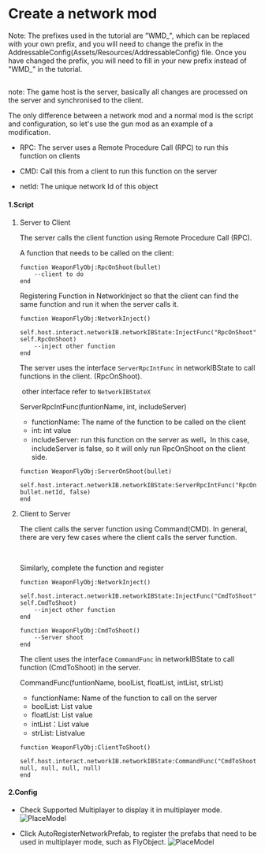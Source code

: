 # Create a network mod

Note: The prefixes used in the tutorial are "WMD\_", which can be replaced with your own prefix, and you will need to change the prefix in the AddressableConfig(Assets/Resources/AddressableConfig) file. Once you have changed the prefix, you will need to fill in your new prefix instead of "WMD\_" in the tutorial.

## 

note: The game host is the server, basically all changes are processed on the server and synchronised to the client.

The only difference between a network mod and a normal mod is the script and configuration, so let's use the gun mod as an example of a modification.



- RPC: The server uses a Remote Procedure Call (RPC) to run this function on clients

- CMD: Call this from a client to run this function on the server

- netId: The unique network Id of this object

  

#### 1.Script

1. Server to Client

   The server calls the client function using Remote Procedure Call (RPC).

   A function that needs to be called on the client:

   ```
   function WeaponFlyObj:RpcOnShoot(bullet)
       --client to do
   end
   ```

   

   Registering Function in NetworkInject so that the client can find the same function and run it when the server calls it.

   ```
   function WeaponFlyObj:NetworkInject()
       self.host.interact.networkIB.networkIBState:InjectFunc("RpcOnShoot", self.RpcOnShoot)
       --inject other function
   end
   ```

   

   The server uses the interface `ServerRpcIntFunc` in networkIBState to call functions in the client. (RpcOnShoot). 

   ​	other interface refer to `NetworkIBStateX`

   ServerRpcIntFunc(funtionName, int, includeServer)

   - functionName: The name of the function to be called on the client
   - int:  int value
   - includeServer: run this function on the server as well，In this case, includeServer is false, so it will only run RpcOnShoot on the client side.

   ```
   function WeaponFlyObj:ServerOnShoot(bullet)
       self.host.interact.networkIB.networkIBState:ServerRpcIntFunc("RpcOnShoot", bullet.netId, false)
   end
   ```

   



2. Client to Server

   The client calls the server function using Command(CMD). In general, there are very few cases where the client calls the server function.

   ​	

   Similarly, complete the function and register

   ```
   function WeaponFlyObj:NetworkInject()
       self.host.interact.networkIB.networkIBState:InjectFunc("CmdToShoot", self.CmdToShoot)
       --inject other function
   end
   
   function WeaponFlyObj:CmdToShoot()
       --Server shoot
   end
   ```

   The client uses the interface `CommandFunc` in networkIBState to call function (CmdToShoot) in the server.

   CommandFunc(funtionName, boolList, floatList, intList, strList)

   - functionName: Name of the function to call on the server
   - boolList:  List<bool> value
   - floatList: List<float> value
   - intList：List<int> value
   - strList: List<string>value

   ```
   function WeaponFlyObj:ClientToShoot()
       self.host.interact.networkIB.networkIBState:CommandFunc("CmdToShoot", null, null, null, null)
   end
   ```





#### 2.Config

* Check Supported Multiplayer to display it in multiplayer mode.
  ![PlaceModel](15.create-a-network-mod/MutiCheckbox.png)

  

* Click AutoRegisterNetworkPrefab, to register the prefabs that need to be used in multiplayer mode, such as FlyObject.
  ![PlaceModel](15.create-a-network-mod/regNetworkPrefab.png)

  



